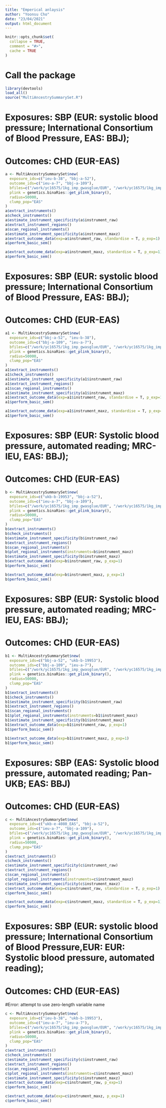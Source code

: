```yaml
---
title: "Emperical anlaysis"
author: "Yoonsu Cho"
date: "23/04/2021"
output: html_document
---
```


```r
knitr::opts_chunk$set(
  collapse = TRUE,
  comment = "#>",
  cache = TRUE
)
```

# Call the package
```r
library(devtools)
load_all()
source("MultiAncestrySummarySet.R")
```

# Exposures: SBP (EUR: systolic blood pressure; International Consortium of Blood Pressure, EAS: BBJ); 
# Outcomes: CHD (EUR-EAS)
```r
a <- MultiAncestrySummarySet$new(
  exposure_ids=c("ieu-b-38", "bbj-a-52"), 
  outcome_ids=c("ieu-a-7", "bbj-a-109"), 
  bfiles=c("/work/yc16575/1kg_imp_gwasglue/EUR", "/work/yc16575/1kg_imp_gwasglue/EAS"), 
  plink = genetics.binaRies::get_plink_binary(), 
  radius=50000, 
  clump_pop="EAS"
)
a$extract_instruments()
a$check_instruments()
a$estimate_instrument_specificity(a$instrument_raw)
a$extract_instrument_regions()
a$scan_regional_instruments()
a$estimate_instrument_specificity(a$instrument_maxz)
a$extract_outcome_data(exp=a$instrument_raw, standardise = T, p_exp=1)
a$perform_basic_sem()

a$extract_outcome_data(exp=a$instrument_maxz, standardise = T, p_exp=1)
a$perform_basic_sem()

```

# Exposures: SBP (EUR: systolic blood pressure; International Consortium of Blood Pressure, EAS: BBJ); 
# Outcomes: CHD (EUR-EAS)
```r
a1 <- MultiAncestrySummarySet$new(
  exposure_ids=c("bbj-a-52", "ieu-b-38"), 
  outcome_ids=c("bbj-a-109", "ieu-a-7"), 
  bfiles=c("/work/yc16575/1kg_imp_gwasglue/EUR", "/work/yc16575/1kg_imp_gwasglue/EAS"), 
  plink = genetics.binaRies::get_plink_binary(), 
  radius=50000, 
  clump_pop="EAS"
)
a1$extract_instruments()
a1$check_instruments()
a1$estimate_instrument_specificity(a1$instrument_raw)
a1$extract_instrument_regions()
a1$scan_regional_instruments()
a1$estimate_instrument_specificity(a1$instrument_maxz)
a1$extract_outcome_data(exp=a1$instrument_raw, standardise = T, p_exp=1)
a1$perform_basic_sem()

a1$extract_outcome_data(exp=a1$instrument_maxz, standardise = T, p_exp=1)
a1$perform_basic_sem()

```


# Exposures: SBP (EUR: Systolic blood pressure, automated reading; MRC-IEU, EAS: BBJ); 
# Outcomes: CHD (EUR-EAS)
```r
b <- MultiAncestrySummarySet$new(
  exposure_ids=c("ukb-b-19953", "bbj-a-52"), 
  outcome_ids=c("ieu-a-7", "bbj-a-109"), 
  bfiles=c("/work/yc16575/1kg_imp_gwasglue/EUR", "/work/yc16575/1kg_imp_gwasglue/EAS"), 
  plink = genetics.binaRies::get_plink_binary(), 
  radius=50000, 
  clump_pop="EAS"
)
b$extract_instruments()
b$check_instruments()
b$estimate_instrument_specificity(b$instrument_raw)
b$extract_instrument_regions()
b$scan_regional_instruments()
b$plot_regional_instruments(instruments=b$instrument_maxz)
b$estimate_instrument_specificity(b$instrument_maxz)
b$extract_outcome_data(exp=b$instrument_raw, p_exp=1)
b$perform_basic_sem()

b$extract_outcome_data(exp=b$instrument_maxz, p_exp=1)
b$perform_basic_sem()
```


# Exposures: SBP (EUR: Systolic blood pressure, automated reading; MRC-IEU, EAS: BBJ); 
# Outcomes: CHD (EUR-EAS)
```r
b1 <- MultiAncestrySummarySet$new(
  exposure_ids=c("bbj-a-52", "ukb-b-19953"), 
  outcome_ids=c("bbj-a-109", "ieu-a-7"), 
  bfiles=c("/work/yc16575/1kg_imp_gwasglue/EUR", "/work/yc16575/1kg_imp_gwasglue/EAS"), 
  plink = genetics.binaRies::get_plink_binary(), 
  radius=50000, 
  clump_pop="EAS"
)
b1$extract_instruments()
b1$check_instruments()
b1$estimate_instrument_specificity(b1$instrument_raw)
b1$extract_instrument_regions()
b1$scan_regional_instruments()
b1$plot_regional_instruments(instruments=b1$instrument_maxz)
b1$estimate_instrument_specificity(b1$instrument_maxz)
b1$extract_outcome_data(exp=b1$instrument_raw, p_exp=1)
b1$perform_basic_sem()

b1$extract_outcome_data(exp=b1$instrument_maxz, p_exp=1)
b1$perform_basic_sem()
```


# Exposures: SBP (EAS: Systolic blood pressure, automated reading; Pan-UKB; EAS: BBJ)
# Outcomes: CHD (EUR-EAS)
```r
c <- MultiAncestrySummarySet$new(
  exposure_ids=c("ukb-e-4080_EAS", "bbj-a-52"), 
  outcome_ids=c("ieu-a-7", "bbj-a-109"), 
  bfiles=c("/work/yc16575/1kg_imp_gwasglue/EUR", "/work/yc16575/1kg_imp_gwasglue/EAS"), 
  plink = genetics.binaRies::get_plink_binary(), 
  radius=50000, 
  clump_pop="EAS"
)
c$extract_instruments()
c$check_instruments()
c$estimate_instrument_specificity(c$instrument_raw)
c$extract_instrument_regions()
c$scan_regional_instruments()
c$plot_regional_instruments(instruments=c$instrument_maxz)
c$estimate_instrument_specificity(c$instrument_maxz)
c$extract_outcome_data(exp=c$instrument_raw, standardise = T, p_exp=1)
c$perform_basic_sem()

c$extract_outcome_data(exp=c$instrument_maxz, standardise = T, p_exp=1)
c$perform_basic_sem()

```


# Exposures: SBP (EUR: systolic blood pressure; International Consortium of Blood Pressure,EUR: EUR: Systolic blood pressure, automated reading); 
# Outcomes: CHD (EUR-EAS)
#Error: attempt to use zero-length variable name
```r
c <- MultiAncestrySummarySet$new(
  exposure_ids=c("ieu-b-38", "ukb-b-19953"), 
  outcome_ids=c("ieu-a-7", "ieu-a-7"), 
  bfiles=c("/work/yc16575/1kg_imp_gwasglue/EUR", "/work/yc16575/1kg_imp_gwasglue/EAS"), 
  plink = genetics.binaRies::get_plink_binary(), 
  radius=50000, 
  clump_pop="EAS"
)
c$extract_instruments()
c$check_instruments()
c$estimate_instrument_specificity(c$instrument_raw)
c$extract_instrument_regions()
c$scan_regional_instruments()
c$plot_regional_instruments(instruments=c$instrument_maxz)
c$estimate_instrument_specificity(c$instrument_maxz)
c$extract_outcome_data(exp=c$instrument_raw, p_exp=1)
c$perform_basic_sem()

c$extract_outcome_data(exp=c$instrument_maxz, p_exp=1)
c$perform_basic_sem()
```
